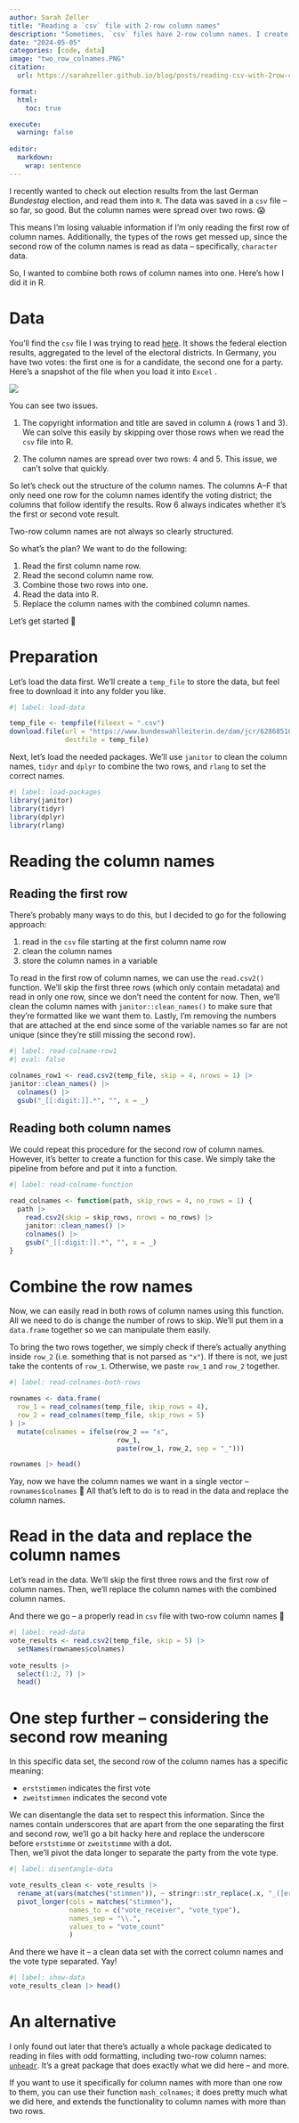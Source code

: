 ```yaml
---
author: Sarah Zeller
title: "Reading a `csv` file with 2-row column names"
description: "Sometimes, `csv` files have 2-row column names. I create a function to deal with this."
date: "2024-05-05"
categories: [code, data]
image: "two_row_colnames.PNG"
citation: 
  url: https://sarahzeller.github.io/blog/posts/reading-csv-with-2row-colnames/

format:
  html:
    toc: true

execute:
  warning: false
  
editor: 
  markdown:
    wrap: sentence
---
```


I recently wanted to check out election results from the last German *Bundestag* election, and read them into `R`.
The data was saved in a `csv` file -- so far, so good.
But the column names were spread over two rows.
😱

This means I'm losing valuable information if I'm only reading the first row of column names.
Additionally, the types of the rows get messed up, since the second row of the column names is read as data -- specifically, `character` data.

So, I wanted to combine both rows of column names into one.
Here's how I did it in R.

# Data

You'll find the `csv` file I was trying to read [here](https://www.bundeswahlleiterin.de/dam/jcr/62868510-b616-443c-97b4-71847916d543/btw2021_brief_wkr.csv).
It shows the federal election results, aggregated to the level of the electoral districts.
In Germany, you have two votes: the first one is for a candidate, the second one for a party.
Here's a snapshot of the file when you load it into `Excel` .

![](two_row_colnames.PNG)

You can see two issues.

1.  The copyright information and title are saved in column `A` (rows 1 and 3).
    We can solve this easily by skipping over those rows when we read the `csv` file into R.

2.  The column names are spread over two rows: 4 and 5.
    This issue, we can't solve that quickly.

So let's check out the structure of the column names.
The columns A--F that only need one row for the column names identify the voting district; the columns that follow identify the results.
Row 6 always indicates whether it's the first or second vote result.

::: callout-note
Two-row column names are not always so clearly structured.
:::

So what's the plan?
We want to do the following:

1.    Read the first column name row.
2.    Read the second column name row.
3.    Combine those two rows into one.
4.    Read the data into R.
5.    Replace the column names with the combined column names.

Let's get started 🚀

# Preparation

Let's load the data first.
We'll create a `temp_file` to store the data, but feel free to download it into any folder you like.

```r
#| label: load-data

temp_file <- tempfile(fileext = ".csv")
download.file(url = "https://www.bundeswahlleiterin.de/dam/jcr/62868510-b616-443c-97b4-71847916d543/btw2021_brief_wkr.csv",
              destfile = temp_file)
```

Next, let's load the needed packages.
We'll use `janitor` to clean the column names, `tidyr` and `dplyr` to combine the two rows, and `rlang` to set the correct names.

```r
#| label: load-packages
library(janitor)
library(tidyr)
library(dplyr)
library(rlang)
```


# Reading the column names

## Reading the first row

There's probably many ways to do this, but I decided to go for the following approach: 

1. read in the `csv` file starting at the first column name row
2. clean the column names
3. store the column names in a variable

To read in the first row of column names, we can use the `read.csv2()` function.
We'll skip the first three rows (which only contain metadata) and read in only one row, since we don't need the content for now.
Then, we'll clean the column names with `janitor::clean_names()` to make sure that they're formatted like we want them to.
Lastly, I'm removing the numbers that are attached at the end since some of the variable names so far are not unique (since they're still missing the second row).

```r
#| label: read-colname-row1
#| eval: false

colnames_row1 <- read.csv2(temp_file, skip = 4, nrows = 1) |>
janitor::clean_names() |> 
  colnames() |> 
  gsub("_[[:digit:]].*", "", x = _) 
```

## Reading both column names

We could repeat this procedure for the second row of column names.
However, it's better to create a function for this case.
We simply take the pipeline from before and put it into a function.

```r
#| label: read-colname-function

read_colnames <- function(path, skip_rows = 4, no_rows = 1) {
  path |> 
    read.csv2(skip = skip_rows, nrows = no_rows) |> 
    janitor::clean_names() |> 
    colnames() |> 
    gsub("_[[:digit:]].*", "", x = _)
}

```

# Combine the row names

Now, we can easily read in both rows of column names using this function.
All we need to do is change the number of rows to skip.
We'll put them in a `data.frame` together so we can manipulate them easily.

To bring the two rows together, we simply check if there's actually anything inside `row_2` (i.e. something that is not parsed as `"x"`).
If there is not, we just take the contents of `row_1`.
Otherwise, we paste `row_1` and `row_2` together.


```r
#| label: read-colnames-both-rows

rownames <- data.frame(
  row_1 = read_colnames(temp_file, skip_rows = 4),
  row_2 = read_colnames(temp_file, skip_rows = 5)
) |>
  mutate(colnames = ifelse(row_2 == "x", 
                           row_1, 
                           paste(row_1, row_2, sep = "_")))

rownames |> head()
```

Yay, now we have the column names we want in a single vector -- `rownames$colnames` 🥳
All that's left to do is to read in the data and replace the column names.

# Read in the data and replace the column names

Let's read in the data.
We'll skip the first three rows and the first row of column names.
Then, we'll replace the column names with the combined column names.

And there we go -- a properly read in `csv` file with two-row column names 🎉

```r
#| label: read-data
vote_results <- read.csv2(temp_file, skip = 5) |>
  setNames(rownames$colnames)
  
vote_results |>
  select(1:2, 7) |> 
  head()
```

# One step further -- considering the second row meaning

In this specific data set, the second row of the column names has a specific meaning: 

-   `erststimmen` indicates the first vote
-   `zweitstimmen` indicates the second vote

We can disentangle the data set to respect this information.
Since the names contain underscores that are apart from the one separating the first and second row, we'll go a bit hacky here and replace the underscore before `erststimme` or `zweitstimme` with a dot.  
Then, we'll pivot the data longer to separate the party from the vote type.

```r
#| label: disentangle-data

vote_results_clean <- vote_results |> 
  rename_at(vars(matches("stimmen")), ~ stringr::str_replace(.x, "_([erst|zweit])", ".\\1")) |>
  pivot_longer(cols = matches("stimmen"),
               names_to = c("vote_receiver", "vote_type"),
               names_sep = "\\.",
               values_to = "vote_count"
               )
```

And there we have it -- a clean data set with the correct column names and the vote type separated.
Yay!

```r
#| label: show-data
vote_results_clean |> head()
```

# An alternative

I only found out later that there's actually a whole package dedicated to reading in files with odd formatting, including two-row column names: [`unheadr`](https://github.com/luisDVA/unheadr).
It's a great package that does exactly what we did here -- and more.

If you want to use it specifically for column names with more than one row to them, you can use their function `mash_colnames`; it does pretty much what we did here, and extends the functionality to column names with more than two rows.

